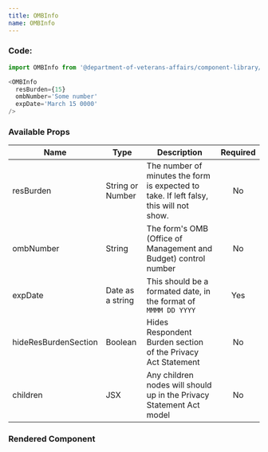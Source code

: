 ```yaml
---
title: OMBInfo
name: OMBInfo
---
```



### Code:

```javascript
import OMBInfo from '@department-of-veterans-affairs/component-library/OMBInfo'

<OMBInfo
  resBurden={15}
  ombNumber='Some number'
  expDate='March 15 0000'
/>
```

### Available Props

| Name | Type | Description | Required|
|-|-|-|:-:|
|resBurden| String or Number | The number of minutes the form is expected to take. If left falsy, this will not show.| No|
|ombNumber | String | The form's OMB (Office of Management and Budget) control number | No |
| expDate | Date as a string | This should be a formated date, in the format of `MMMM DD YYYY`| Yes |
| hideResBurdenSection | Boolean | Hides Respondent Burden section of the Privacy Act Statement | No |
|children | JSX | Any children nodes will should up in the Privacy Statement Act model | No|

### Rendered Component

<div className="site-c-reactcomp__rendered">
  <OMBInfo
    resBurden={15}
    ombNumber='Some number'
    expDate='March 15 0000'
  />
</div>
